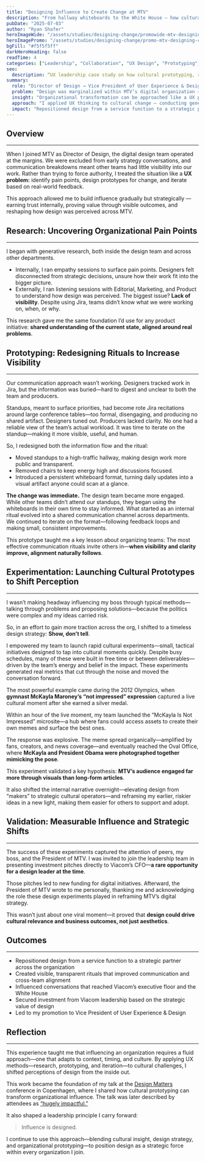 ```yaml
---
title: "Designing Influence to Create Change at MTV"
description: "From hallway whiteboards to the White House — how cultural prototypes turned design influence into clear impact."
pubDate: "2025-07-03"
author: "Ryan Shafer"
heroImageWide: "/assets/studies/designing-change/promowide-mtv-designing-change.webp"
heroImagePromo: "/assets/studies/designing-change/promo-mtv-designing-change.webp"
bgFill: "#f5f5f5ff"
darkHeroHeading: false
readTime: 4
categories: ["Leadership", "Collaboration", "UX Design", "Prototyping", "DesignOps"]
seo:
  description: “UX leadership case study on how cultural prototyping, research, and experimentation transformed MTV’s design team into a strategic force—securing executive investment and reshaping organizational influence.”
summary:
  role: "Director of Design → Vice President of User Experience & Design"
  problem: "Design was marginalized within MTV’s digital organization — communication was fragmented, strategy was siloed, and design lacked influence in key conversations."
  insight: "Organizational transformation can be approached like a UX problem: identify pain points, prototype solutions, measure outcomes, and iterate based on your hypothesis."
  approach: "I applied UX thinking to cultural change — conducting generative research across teams, prototyping new rituals, and launching rapid cultural experiments to shift perceptions through outcomes rather than arguments."
  impact: "Repositioned design from a service function to a strategic partner. Influenced culture that reached Viacom’s executive floor and the White House. Secured investment from Viacom leadership."
---
```


## Overview
---

When I joined MTV as Director of Design, the digital design team operated at the margins. We were excluded from early strategy conversations, and communication breakdowns meant other teams had little visibility into our work. Rather than trying to force authority, I treated the situation like a **UX problem:** identify pain points, design prototypes for change, and iterate based on real-world feedback.

This approach allowed me to build influence gradually but strategically — earning trust internally, proving value through visible outcomes, and reshaping how design was perceived across MTV.

## Research: Uncovering Organizational Pain Points
---

<ImageWithStyle src="/assets/studies/designing-change/content/designing-change-research.webp" alt="A common output from the cross-team research workshops I led to better understand shared pain points." />

I began with generative research, both inside the design team and across other departments.
* Internally, I ran empathy sessions to surface pain points. Designers felt disconnected from strategic decisions, unsure how their work fit into the bigger picture.
* Externally, I ran listening sessions with Editorial, Marketing, and Product to understand how design was perceived. The biggest issue? **Lack of visibility**. Despite using Jira, teams didn’t know what we were working on, when, or why.

This research gave me the same foundation I’d use for any product initiative: **shared understanding of the current state, aligned around real problems**.

## Prototyping: Redesigning Rituals to Increase Visibility
---
<ImageWithStyle src="/assets/studies/designing-change/content/designing-change-whiteboard.webp" alt="A standup meeting prototype designed with designers in mind." />

Our communication approach wasn’t working. Designers tracked work in Jira, but the information was buried—hard to digest and unclear to both the team and producers.

Standups, meant to surface priorities, had become rote Jira recitations around large conference tables—too formal, disengaging, and producing no shared artifact. Designers tuned out. Producers lacked clarity. No one had a reliable view of the team’s actual workload.
It was time to iterate on the standup—making it more visible, useful, and human.

So, I redesigned both the information flow and the ritual:
* Moved standups to a high-traffic hallway, making design work more public and transparent.
* Removed chairs to keep energy high and discussions focused.
* Introduced a persistent whiteboard format, turning daily updates into a visual artifact anyone could scan at a glance.

**The change was immediate.** The design team became more engaged. While other teams didn’t attend our standups, they began using the whiteboards in their own time to stay informed. What started as an internal ritual evolved into a shared communication channel across departments. We continued to iterate on the format—following feedback loops and making small, consistent improvements.

This prototype taught me a key lesson about organizing teams: The most effective communication rituals invite others in—**when visibility and clarity improve, alignment naturally follows**.

## Experimentation: Launching Cultural Prototypes to Shift Perception
---

I wasn’t making headway influencing my boss through typical methods—talking through problems and proposing solutions—because the politics were complex and my ideas carried risk.

So, in an effort to gain more traction across the org, I shifted to a timeless design strategy: **Show, don’t tell**.

I empowered my team to launch rapid cultural experiments—small, tactical initiatives designed to tap into cultural moments quickly.
Despite busy schedules, many of these were built in free time or between deliverables—driven by the team’s energy and belief in the impact.
These experiments generated real metrics that cut through the noise and moved the conversation forward.

<ImageWithStyle src="/assets/studies/designing-change/content/designing-change-not-impressed-meme.webp" alt="“McKayla’s Not Impressed”—a meme started by Gavin Alaoen and Gus Marulanda—blew up across the internet and reshaped our internal strategy." />

The most powerful example came during the 2012 Olympics, when **gymnast McKayla Maroney’s “not impressed” expression** captured a live cultural moment after she earned a silver medal.

Within an hour of the live moment, my team launched the “McKayla Is Not Impressed” microsite—a hub where fans could access assets to create their own memes and surface the best ones.

The response was explosive. The meme spread organically—amplified by fans, creators, and news coverage—and eventually reached the Oval Office, where **McKayla and President Obama were photographed together mimicking the pose**.

<ImageWithStyle src="/assets/studies/designing-change/content/designing-change-obama.webp" alt="Proving just how massive the meme became, it helped launch McKayla’s career to new heights—including that now-famous photo with President Obama." />

This experiment validated a key hypothesis: **MTV’s audience engaged far more through visuals than long-form articles**.

It also shifted the internal narrative overnight—elevating design from “makers” to strategic cultural operators—and reframing my earlier, riskier ideas in a new light, making them easier for others to support and adopt.

<ImageWithStyle src="/assets/studies/designing-change/content/designing-change-gavin-alaoen.webp" alt="MTV Visual Designer, Gavin Alaoen, meeting McKayla Maroney as she personally thanked him for the life-changing meme he helped create." />

## Validation: Measurable Influence and Strategic Shifts
---

The success of these experiments captured the attention of peers, my boss, and the President of MTV. I was invited to join the leadership team in presenting investment pitches directly to Viacom’s CFO—**a rare opportunity for a design leader at the time**.

Those pitches led to new funding for digital initiatives. Afterward, the President of MTV wrote to me personally, thanking me and acknowledging the role these design experiments played in reframing MTV’s digital strategy.

This wasn’t just about one viral moment—it proved that **design could drive cultural relevance and business outcomes, not just aesthetics**.

## Outcomes
---

* Repositioned design from a service function to a strategic partner across the organization
* Created visible, transparent rituals that improved communication and cross-team alignment
* Influenced conversations that reached Viacom’s executive floor and the White House
* Secured investment from Viacom leadership based on the strategic value of design
* Led to my promotion to Vice President of User Experience & Design

## Reflection
---

This experience taught me that influencing an organization requires a fluid approach—one that adapts to context, timing, and culture. By applying UX methods—research, prototyping, and iteration—to cultural challenges, I shifted perceptions of design from the inside out.

This work became the foundation of my talk at the [Design Matters](https://video.twentythree.com/ryan-shafer-how-i-learned-to-stop-worrying-and) conference in Copenhagen, where I shared how cultural prototyping can transform organizational influence. The talk was later described by attendees as [“hugely impactful.”](https://www-produktbezogen-de.translate.goog/konferenz-rueckblick-design-matters-2016/?_x_tr_sl=de&_x_tr_tl=en&_x_tr_hl=en&_x_tr_pto=sc)

It also shaped a leadership principle I carry forward:

> Influence is designed.

I continue to use this approach—blending cultural insight, design strategy, and organizational prototyping—to position design as a strategic force within every organization I join.
